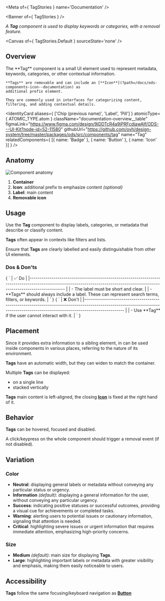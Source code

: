 
<Meta of={ TagStories } name='Documentation' />

<Banner of={ TagStories } />

_A **Tag** component is used to display keywords or categories, with a removal feature._

<Canvas of={ TagStories.Default } sourceState='none' />

## Overview

<div className="documentation-overview">
  <div>
    The **Tag** component is a small UI element used to represent metadata, keywords, categories, or other contextual
    information.

    **Tags** are removable and can include an [**Icon**](?path=/docs/ods-components-icon--documentation) as
    additional prefix element.

    They are commonly used in interfaces for categorizing content, filtering, and adding contextual details.
  </div>

  <IdentityCard aliases={ ['Chip (previous name)', 'Label', 'Pill'] }
                atomicType={ ATOMIC_TYPE.atom }
                className="documentation-overview__table"
                figmaLink="https://www.figma.com/design/9jDDTcR4a9jPRFcdjawAlf/ODS---UI-Kit?node-id=52-11580"
                githubUrl="https://github.com/ovh/design-system/tree/master/packages/ods/src/components/tag"
                name="Tag"
                relatedComponents={ [{ name: 'Badge' }, { name: 'Button' }, { name: 'Icon' }] } />
</div>

## Anatomy

![Component anatomy](components/tag/anatomy.png "Component anatomy")

1. **Container**
2. **Icon**: additional prefix to emphasize content _(optional)_
3. **Label**: main content
4. **Removable icon**

## Usage

Use the **Tag** component to display labels, categories, or metadata that describe or classify content.

**Tags** often appear in contexts like filters and lists.

Ensure that **Tags** are clearly labelled and easily distinguishable from other UI elements.

### Dos & Don'ts

<Markdown className="documentation-do-table">
  { `
| ✅ Do                                                                                                                                                                           |
|------------------------------------------------------------------------------------------------------------------------------------------------------------------------------ |
| - The label must be short and clear.                                                                                                                                           |
| - **Tags** should always include a label. These can represent search terms, filters, or keywords.                                                                              |
` }
</Markdown>

<Markdown className="documentation-dont-table">
  { `
| ❌ Don't                                                                                                                                                                          |
|-------------------------------------------------------------------------------------------------------------------------------------------------------------------------------- |
| - Use **Tag** if the user cannot interact with it.                                                                                                                         |
` }
</Markdown>

## Placement

Since it provides extra information to a sibling element, in can be used inside components in various places, referring to the nature of its environment.

**Tags** have an automatic width, but they can widen to match the container.

Multiple **Tags** can be displayed:
- on a single line
- stacked vertically

**Tags** main content is left-aligned, the closing [**Icon**](?path=/docs/ods-components-icon--documentation) is fixed at the right hand of it.

## Behavior

**Tags** can be hovered, focused and disabled.

A click/keypress on the whole component should trigger a removal event (if not disabled).

## Variation

### Color

- **Neutral**: displaying general labels or metadata without conveying any particular status or urgency.
- **Information** _(default)_: displaying a general information for the user, without conveying any particular urgency.
- **Success**: indicating positive statuses or successful outcomes, providing a visual cue for achievements or completed tasks.
- **Warning**: alerting users to potential issues or cautionary information, signaling that attention is needed.
- **Critical**: highlighting severe issues or urgent information that requires immediate attention, emphasizing high-priority concerns.

### Size

- **Medium** _(default)_: main size for displaying **Tags**.
- **Large**: highlighting important labels or metadata with greater visibility and emphasis, making them easily noticeable to users.

## Accessibility

**Tags** follow the same focusing/keyboard navigation as [**Button**](?path=/docs/ods-components-button--documentation)
